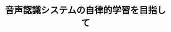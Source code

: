 ﻿---
title: "音声認識システムの自律的学習を目指して"
category: "工学院"
vol: 91
interviewee: "篠崎 隆宏"
url: "http://www.ts.ip.titech.ac.jp/index_j.html"
tags: ["システム","学習","認識","音声","自律"]
pdf: "91-3-shinozaki.pdf"
career: ""
preface: "今や我々に親しい存在となった音声認識であるが、システムの学習にかかるコストが普及の足かせになっている。そのコストを減らすため、篠崎研究室では半教師あり学習という方法を用いてシステムが自律的に学習する仕組みの実現を目指している。ここでは音声認識の仕組みに触れながら、研究室で現在進められている研究について紹介する。"
---
